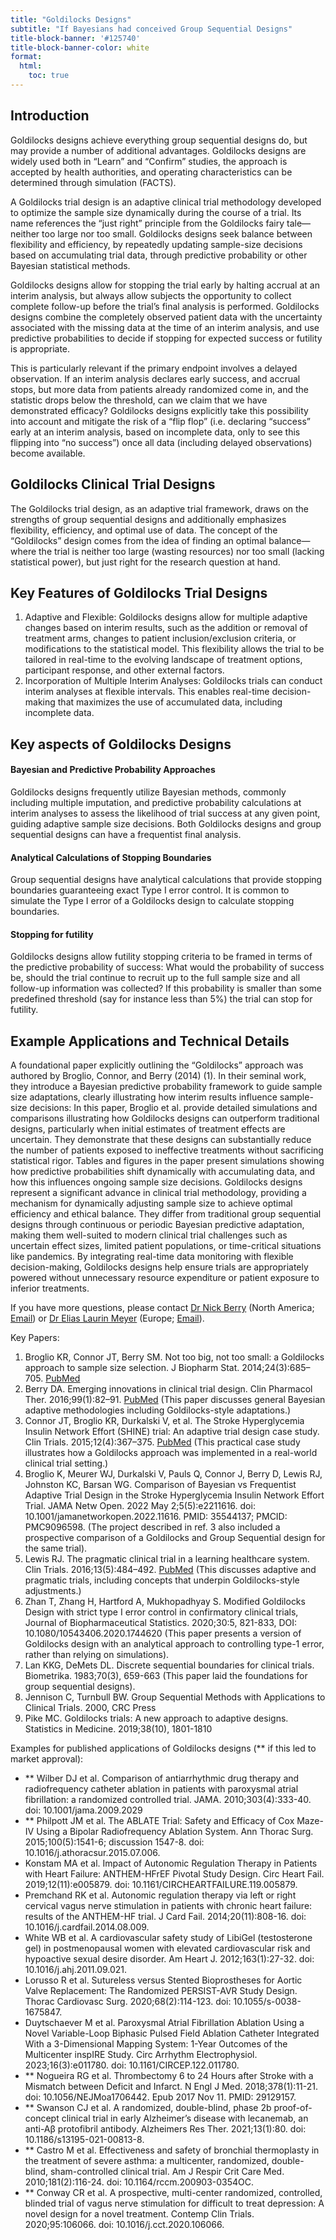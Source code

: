 ```yaml
---
title: "Goldilocks Designs"
subtitle: "If Bayesians had conceived Group Sequential Designs"
title-block-banner: '#125740'
title-block-banner-color: white
format: 
  html:
    toc: true
---
```


## Introduction

Goldilocks designs achieve everything group sequential designs do, but may provide a number of additional advantages. Goldilocks designs are widely used both in “Learn” and “Confirm” studies, the approach is accepted by health authorities, and operating characteristics can be determined through simulation (FACTS). 

A Goldilocks trial design is an adaptive clinical trial methodology developed to optimize the sample size dynamically during the course of a trial. Its name references the "just right" principle from the Goldilocks fairy tale—neither too large nor too small. Goldilocks designs seek balance between flexibility and efficiency, by repeatedly updating sample-size decisions based on accumulating trial data, through predictive probability or other Bayesian statistical methods.

Goldilocks designs allow for stopping the trial early by halting accrual at an interim analysis, but always allow subjects the opportunity to collect complete follow-up before the trial’s final analysis is performed. Goldilocks designs combine the completely observed patient data with the uncertainty associated with the missing data at the time of an interim analysis, and use predictive probabilities to decide if stopping for expected success or futility is appropriate.

This is particularly relevant if the primary endpoint involves a delayed observation. If an interim analysis declares early success, and accrual stops, but more data from patients already randomized come in, and the statistic drops below the threshold, can we claim that we have demonstrated efficacy? Goldilocks designs explicitly take this possibility into account and mitigate the risk of a “flip flop” (i.e. declaring “success” early at an interim analysis, based on incomplete data, only to see this flipping into “no success”) once all data (including delayed observations) become available. 

## Goldilocks Clinical Trial Designs

The Goldilocks trial design, as an adaptive trial framework, draws on the strengths of group sequential designs and additionally emphasizes flexibility, efficiency, and optimal use of data. The concept of the “Goldilocks” design comes from the idea of finding an optimal balance—where the trial is neither too large (wasting resources) nor too small (lacking statistical power), but just right for the research question at hand.

## Key Features of Goldilocks Trial Designs
1.	Adaptive and Flexible: Goldilocks designs allow for multiple adaptive changes based on interim results, such as the addition or removal of treatment arms, changes to patient inclusion/exclusion criteria, or modifications to the statistical model. This flexibility allows the trial to be tailored in real-time to the evolving landscape of treatment options, participant response, and other external factors.
2.	Incorporation of Multiple Interim Analyses: Goldilocks trials can conduct interim analyses at flexible intervals. This enables real-time decision-making that maximizes the use of accumulated data, including incomplete data.

## Key aspects of Goldilocks Designs

#### Bayesian and Predictive Probability Approaches
Goldilocks designs frequently utilize Bayesian methods, commonly including multiple imputation, and predictive probability calculations at interim analyses to assess the likelihood of trial success at any given point, guiding adaptive sample size decisions. Both Goldilocks designs and group sequential designs can have a frequentist final analysis. 

#### Analytical Calculations of Stopping Boundaries
Group sequential designs have analytical calculations that provide stopping boundaries guaranteeing exact Type I error control. It is common to simulate the Type I error of a Goldilocks design to calculate stopping boundaries. 

#### Stopping for futility
Goldilocks designs allow futility stopping criteria to be framed in terms of the predictive probability of success: What would the probability of success be, should the trial continue to recruit up to the full sample size and all follow-up information was collected? If this probability is smaller than some predefined threshold (say for instance less than 5%) the trial can stop for futility. 

## Example Applications and Technical Details

A foundational paper explicitly outlining the "Goldilocks" approach was authored by Broglio, Connor, and Berry (2014) (1). In their seminal work, they introduce a Bayesian predictive probability framework to guide sample size adaptations, clearly illustrating how interim results influence sample-size decisions:
In this paper, Broglio et al. provide detailed simulations and comparisons illustrating how Goldilocks designs can outperform traditional designs, particularly when initial estimates of treatment effects are uncertain. They demonstrate that these designs can substantially reduce the number of patients exposed to ineffective treatments without sacrificing statistical rigor. Tables and figures in the paper present simulations showing how predictive probabilities shift dynamically with accumulating data, and how this influences ongoing sample size decisions.
Goldilocks designs represent a significant advance in clinical trial methodology, providing a mechanism for dynamically adjusting sample size to achieve optimal efficiency and ethical balance. They differ from traditional group sequential designs through continuous or periodic Bayesian predictive adaptation, making them well-suited to modern clinical trial challenges such as uncertain effect sizes, limited patient populations, or time-critical situations like pandemics. By integrating real-time data monitoring with flexible decision-making, Goldilocks designs help ensure trials are appropriately powered without unnecessary resource expenditure or patient exposure to inferior treatments. 

If you have more questions, please contact 
[Dr Nick Berry](https://www.berryconsultants.com/team-members/nick-berry-phd) (North America; [Email](mailto:nick@berryconsultants.com)) or [Dr Elias Laurin Meyer](https://www.berryconsultants.com/team-members/elias-laurin-meyer-phd) (Europe; [Email](mailto:elias@berryconsultants.com)).

Key Papers:

1. Broglio KR, Connor JT, Berry SM. Not too big, not too small: a Goldilocks approach to sample size selection. J Biopharm Stat. 2014;24(3):685–705. [PubMed](https://pubmed.ncbi.nlm.nih.gov/24628485/)
2. Berry DA. Emerging innovations in clinical trial design. Clin Pharmacol Ther. 2016;99(1):82–91. [PubMed](https://pubmed.ncbi.nlm.nih.gov/26289309/)
(This paper discusses general Bayesian adaptive methodologies including Goldilocks-style adaptations.)
3. Connor JT, Broglio KR, Durkalski V, et al. The Stroke Hyperglycemia Insulin Network Effort (SHINE) trial: An adaptive trial design case study. Clin Trials. 2015;12(4):367–375. [PubMed](https://pubmed.ncbi.nlm.nih.gov/25991167/)
(This practical case study illustrates how a Goldilocks approach was implemented in a real-world clinical trial setting.)
4. Broglio K, Meurer WJ, Durkalski V, Pauls Q, Connor J, Berry D, Lewis RJ, Johnston KC, Barsan WG. Comparison of Bayesian vs Frequentist Adaptive Trial Design in the Stroke Hyperglycemia Insulin Network Effort Trial. JAMA Netw Open. 2022 May 2;5(5):e2211616. doi: 10.1001/jamanetworkopen.2022.11616. PMID: 35544137; PMCID: PMC9096598.
(The project described in ref. 3 also included a prospective comparison of a Goldilocks and Group Sequential design for the same trial).
5. Lewis RJ. The pragmatic clinical trial in a learning healthcare system. Clin Trials. 2016;13(5):484–492. [PubMed](https://pubmed.ncbi.nlm.nih.gov/27365092/)
(This discusses adaptive and pragmatic trials, including concepts that underpin Goldilocks-style adjustments.)
6. Zhan T, Zhang H, Hartford A, Mukhopadhyay S. Modified Goldilocks Design with strict type I error control in confirmatory clinical trials, Journal of Biopharmaceutical Statistics. 2020;30:5, 821-833, DOI: 10.1080/10543406.2020.1744620
(This paper presents a version of Goldilocks design with an analytical approach to controlling type-1 error, rather than relying on simulations).
7. Lan KKG, DeMets DL. Discrete sequential boundaries for clinical trials. Biometrika. 1983;70(3), 659-663
(This paper laid the foundations for group sequential designs).
8. Jennison C, Turnbull BW. Group Sequential Methods with Applications to Clinical Trials. 2000, CRC Press
9. Pike MC. Goldilocks trials: A new approach to adaptive designs. Statistics in Medicine. 2019;38(10), 1801-1810

Examples for published applications of Goldilocks designs (** if this led to market approval):

- ** Wilber DJ et al. Comparison of antiarrhythmic drug therapy and radiofrequency catheter ablation in patients with paroxysmal atrial fibrillation: a randomized controlled trial. JAMA. 2010;303(4):333-40. doi: 10.1001/jama.2009.2029
- ** Philpott JM et al. The ABLATE Trial: Safety and Efficacy of Cox Maze-IV Using a Bipolar Radiofrequency Ablation System. Ann Thorac Surg. 2015;100(5):1541-6; discussion 1547-8. doi: 10.1016/j.athoracsur.2015.07.006.
- Konstam MA et al. Impact of Autonomic Regulation Therapy in Patients with Heart Failure: ANTHEM-HFrEF Pivotal Study Design. Circ Heart Fail. 2019;12(11):e005879. doi: 10.1161/CIRCHEARTFAILURE.119.005879.
- Premchand RK et al. Autonomic regulation therapy via left or right cervical vagus nerve stimulation in patients with chronic heart failure: results of the ANTHEM-HF trial. J Card Fail. 2014;20(11):808-16. doi: 10.1016/j.cardfail.2014.08.009.
- White WB et al. A cardiovascular safety study of LibiGel (testosterone gel) in postmenopausal women with elevated cardiovascular risk and hypoactive sexual desire disorder. Am Heart J. 2012;163(1):27-32. doi: 10.1016/j.ahj.2011.09.021.
- Lorusso R et al. Sutureless versus Stented Bioprostheses for Aortic Valve Replacement: The Randomized PERSIST-AVR Study Design. Thorac Cardiovasc Surg. 2020;68(2):114-123. doi: 10.1055/s-0038-1675847.
- Duytschaever M et al. Paroxysmal Atrial Fibrillation Ablation Using a Novel Variable-Loop Biphasic Pulsed Field Ablation Catheter Integrated With a 3-Dimensional Mapping System: 1-Year Outcomes of the Multicenter inspIRE Study. Circ Arrhythm Electrophysiol. 2023;16(3):e011780. doi: 10.1161/CIRCEP.122.011780.
- ** Nogueira RG et al. Thrombectomy 6 to 24 Hours after Stroke with a Mismatch between Deficit and Infarct. N Engl J Med. 2018;378(1):11-21. doi: 10.1056/NEJMoa1706442. Epub 2017 Nov 11. PMID: 29129157.
- ** Swanson CJ et al. A randomized, double-blind, phase 2b proof-of-concept clinical trial in early Alzheimer's disease with lecanemab, an anti-Aβ protofibril antibody. Alzheimers Res Ther. 2021;13(1):80. doi: 10.1186/s13195-021-00813-8.
- ** Castro M et al. Effectiveness and safety of bronchial thermoplasty in the treatment of severe asthma: a multicenter, randomized, double-blind, sham-controlled clinical trial. Am J Respir Crit Care Med. 2010;181(2):116-24. doi: 10.1164/rccm.200903-0354OC.
- ** Conway CR et al. A prospective, multi-center randomized, controlled, blinded trial of vagus nerve stimulation for difficult to treat depression: A novel design for a novel treatment. Contemp Clin Trials. 2020;95:106066. doi: 10.1016/j.cct.2020.106066.


